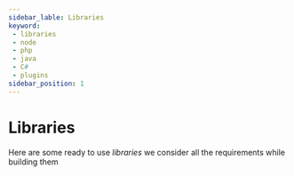 ```yaml
---
sidebar_lable: Libraries 
keyword: 
 - libraries
 - node 
 - php 
 - java
 - C# 
 - plugins
sidebar_position: 1
---
```


# Libraries

Here are some ready to use _libraries_ we consider all the _<circle text="PCI" width="50"/>_ requirements while building them 

<br></br>